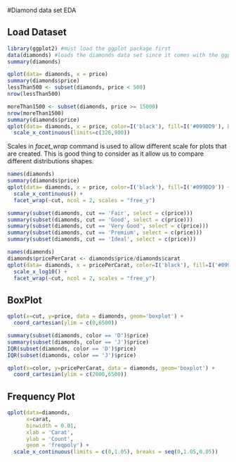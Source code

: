 #Diamond data set EDA

## Load Dataset
```r
library(ggplot2) #must load the ggplot package first
data(diamonds) #loads the diamonds data set since it comes with the ggplot package
summary(diamonds)
```


```r
qplot(data= diamonds, x = price)
summary(diamonds$price)
lessThan500 <- subset(diamonds, price < 500)
nrow(lessThan500)

moreThan1500 <- subset(diamonds, price >= 15000)
nrow(moreThan1500)
summary(diamonds$price)
qplot(data= diamonds, x = price, color=I('black'), fill=I('#099DD9'), binwidth = 10) +
  scale_x_continuous(limits=c(326,900))
```
Scales in *facet_wrap* command is used to allow different scale for plots that are created. This is good thing to consider as it allow us to compare different distributions shapes.
```r
names(diamonds)
summary(diamonds$price)
qplot(data= diamonds, x = price, color=I('black'), fill=I('#099DD9')) +
  scale_x_continuous() +
  facet_wrap(~cut, ncol = 2, scales = "free_y")

summary(subset(diamonds, cut == 'Fair', select = c(price)))
summary(subset(diamonds, cut == 'Good', select = c(price)))
summary(subset(diamonds, cut == 'Very Good', select = c(price)))
summary(subset(diamonds, cut == 'Premium', select = c(price)))
summary(subset(diamonds, cut == 'Ideal', select = c(price)))
```
```r
names(diamonds)
diamonds$pricePerCarat <- diamonds$price/diamonds$carat
qplot(data= diamonds, x = pricePerCarat, color=I('black'), fill=I('#099DD9')) +
  scale_x_log10() +
  facet_wrap(~cut, ncol = 2, scales = "free_y")
```
## BoxPlot
```r
qplot(x=cut, y=price, data = diamonds, geom='boxplot') + 
  coord_cartesian(ylim = c(0,6500))

summary(subset(diamonds, color == 'D')$price)
summary(subset(diamonds, color == 'J')$price)
IQR(subset(diamonds, color == 'D')$price)
IQR(subset(diamonds, color == 'J')$price)

qplot(x=color, y=pricePerCarat, data = diamonds, geom='boxplot') + 
  coord_cartesian(ylim = c(2000,6500))
```

## Frequency Plot
```r
qplot(data=diamonds, 
      x=carat, 
      binwidth = 0.01,
      xlab = 'Carat',
      ylab = 'Count',
      geom = 'freqpoly') +
  scale_x_continuous(limits = c(0,1.05), breaks = seq(0,1.05,0.05))
```